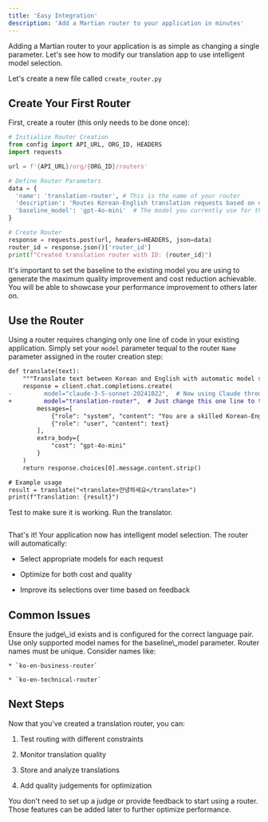 ```yaml
---
title: 'Easy Integration'
description: 'Add a Martian router to your application in minutes'
---
```


Adding a Martian router to your application is as simple as changing a single parameter. Let's see how to modify our translation app to use intelligent model selection.

Let's create a new file called `create_router.py`

## Create Your First Router

First, create a router (this only needs to be done once):

```python create_router.py
# Initialize Router Creation
from config import API_URL, ORG_ID, HEADERS
import requests

url = f'{API_URL}/org/{ORG_ID}/routers'

# Define Router Parameters
data = {
  'name': 'translation-router', # This is the name of your router
  'description': 'Routes Korean-English translation requests based on quality needs',
  'baseline_model': 'gpt-4o-mini'  # The model you currently use for the application
}

# Create Router
response = requests.post(url, headers=HEADERS, json=data)
router_id = response.json()['router_id']
print(f"Created translation router with ID: {router_id}")
```

It's important to set the baseline to the existing model you are using to generate the maximum quality improvement and cost reduction achievable. You will be able to showcase your performance improvement to others later on.

## Use the Router

Using a router requires changing only one line of code in your existing application. Simply set your `model` parameter tequal to the router `Name` parameter assigned in the router creation step:

```diff app.py
def translate(text):
    """Translate text between Korean and English with automatic model selection."""
    response = client.chat.completions.create(
-         model="claude-3-5-sonnet-20241022",  # Now using Claude through Martian
+         model="translation-router",  # Just change this one line to the name you used when creating a router to use your router
        messages=[
            {"role": "system", "content": "You are a skilled Korean-English translator."},
            {"role": "user", "content": text}
        ],
        extra_body={
            "cost": "gpt-4o-mini"
        }
    )
    return response.choices[0].message.content.strip()

# Example usage
result = translate("<translate>안녕하세요</translate>")
print(f"Translation: {result}")
```

Test to make sure it is working. Run the translator.
```bash

```

That's it! Your application now has intelligent model selection. The router will automatically:

* Select appropriate models for each request

* Optimize for both cost and quality

* Improve its selections over time based on feedback

## Common Issues

<AccordionGroup>
  <Accordion title="Invalid Judge ID">
    Ensure the judge\_id exists and is configured for the correct language pair.
  </Accordion>

  <Accordion title="Invalid Baseline Model">
    Use only supported model names for the baseline\_model parameter.
  </Accordion>

  <Accordion title="Duplicate Names">
    Router names must be unique. Consider names like:

    * `ko-en-business-router`

    * `ko-en-technical-router`
  </Accordion>
</AccordionGroup>

## Next Steps

Now that you've created a translation router, you can:

1. Test routing with different constraints

2. Monitor translation quality

3. Store and analyze translations

4. Add quality judgements for optimization

<Note>
  You don't need to set up a judge or provide feedback to start using a router. Those features can be added later to further optimize performance.
</Note>